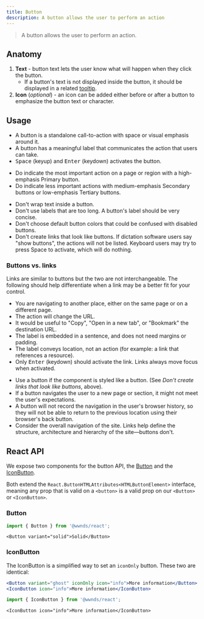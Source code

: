 ```yaml
---
title: Button
description: A button allows the user to perform an action
---
```



> A button allows the user to perform an action.

## Anatomy

1. **Text** - button text lets the user know what will happen when they click the button.
	- If a button's text is not displayed inside the button, it should be displayed in a related [tooltip](tooltip).
1. **Icon** (_optional_) - an icon can be added either before or after a button to emphasize the button text or character.

## Usage

- A button is a standalone call-to-action with space or visual emphasis around it.
- A button has a meaningful label that communicates the action that users can take.
- <kbd>Space</kbd> (keyup) and <kbd>Enter</kbd> (keydown) activates the button.

<CalloutSuccess title="Do">
	<ul>
		<li>Do indicate the most important action on a page or region with a high-emphasis Primary button.</li>
		<li>Do indicate less important actions with medium-emphasis Secondary buttons or low-emphasis Tertiary buttons.</li>
	</ul>
</CalloutSuccess>

<CalloutError title="Don't">
	<ul>
		<li>Don't wrap text inside a button.</li>
		<li>Don't use labels that are too long. A button's label should be very concise.</li>
		<li>Don't choose default button colors that could be confused with disabled buttons.</li>
		<li>Don't create links that look like buttons. If dictation software users say "show buttons", the actions will not be listed. Keyboard users may try to press Space to activate, which will do nothing.</li>
	</ul>
</CalloutError>

### Buttons vs. links

Links are similar to buttons but the two are not interchangeable.
The following should help differentiate when a link may be a better fit for your control.

<Callout title="Consider using links if..." border="left">
	<ul>
		<li>You are navigating to another place, either on the same page or on a different page.</li>
		<li>The action will change the URL.</li>
		<li>It would be useful to "Copy", "Open in a new tab", or "Bookmark" the destination URL.</li>
		<li>The label is embedded in a sentence, and does not need margins or padding.</li>
		<li>The label conveys location, not an action (for example: a link that references a resource).</li>
		<li>Only <kbd>Enter</kbd> (keydown) should activate the link. Links always move focus when activated.</li>
	</ul>
</Callout>

- Use a button if the component is styled like a button. (See _Don't create links that look like buttons_, above).
- If a button navigates the user to a new page or section, it might not meet the user's expectations.
- A button will not record the navigation in the user's browser history, so they will not be able to return to the previous location using their browser's back button.
- Consider the overall navigation of the site. Links help define the structure, architecture and hierarchy of the site&mdash;buttons don't.

## React API

We expose two components for the button API, the [Button](https://github.com/wwnorton/design-system/tree/main/packages/react/src/components/Button/Button.tsx) and the [IconButton](https://github.com/wwnorton/design-system/tree/main/packages/react/src/components/Button/IconButton.tsx).

Both extend the `React.ButtonHTMLAttributes<HTMLButtonElement>` interface, meaning any prop that is valid on a `<button>` is a valid prop on our `<Button>` or `<IconButton>`.

### Button

```js
import { Button } from '@wwnds/react';
```

```tsx live
<Button variant="solid">Solid</Button>
```

<PropsTable from={Button} />

### IconButton

The IconButton is a simplified way to set an `iconOnly` button. These two are identical:

```jsx
<Button variant="ghost" iconOnly icon="info">More information</Button>
<IconButton icon="info">More information</IconButton>
```

```js
import { IconButton } from '@wwnds/react';
```

```tsx live
<IconButton icon="info">More information</IconButton>
```

<PropsTable from={IconButton} />

